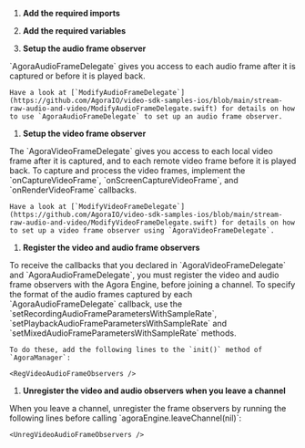 
<PlatformWrapper platform="">

1.  **Add the required imports**

    <ImportLibrary />

1.  **Add the required variables**

    <SetVariables />

1.  **Setup the audio frame observer**

<PlatformWrapper platform="ios">
    `AgoraAudioFrameDelegate` gives you access to each audio frame after it is captured or before it is played back.

    Have a look at [`ModifyAudioFrameDelegate`](https://github.com/AgoraIO/video-sdk-samples-ios/blob/main/stream-raw-audio-and-video/ModifyAudioFrameDelegate.swift) for details on how to use `AgoraAudioFrameDelegate` to set up an audio frame observer.
</PlatformWrapper>

1.  **Setup the video frame observer**

<PlatformWrapper platform="ios">
    The `AgoraVideoFrameDelegate` gives you access to each local video frame after it is captured, and to each remote video frame before it is played back. To capture and process the video frames, implement the `onCaptureVideoFrame`, `onScreenCaptureVideoFrame`, and `onRenderVideoFrame` callbacks.

    Have a look at [`ModifyVideoFrameDelegate`](https://github.com/AgoraIO/video-sdk-samples-ios/blob/main/stream-raw-audio-and-video/ModifyVideoFrameDelegate.swift) for details on how to set up a video frame observer using `AgoraVideoFrameDelegate`.
</PlatformWrapper>

1.  **Register the video and audio frame observers**

<PlatformWrapper platform="ios">
    To receive the callbacks that you declared in `AgoraVideoFrameDelegate` and `AgoraAudioFrameDelegate`, you must register the video and audio frame observers with the Agora Engine, before joining a channel. To specify the format of the audio frames captured by each `AgoraAudioFrameDelegate` callback, use the `setRecordingAudioFrameParametersWithSampleRate`, `setPlaybackAudioFrameParametersWithSampleRate` and `setMixedAudioFrameParametersWithSampleRate` methods.

    To do these, add the following lines to the `init()` method of `AgoraManager`:

    <RegVideoAudioFrameObservers />

</PlatformWrapper>

1.  **Unregister the video and audio observers when you leave a channel**

<PlatformWrapper platform="ios">
    When you leave a channel, unregister the frame observers by running the following lines before calling `agoraEngine.leaveChannel(nil)`:

    <UnregVideoAudioFrameObservers />

</PlatformWrapper>

</PlatformWrapper>